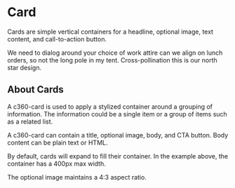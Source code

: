 # Card

<p class="docs__summary">
  Cards are simple vertical containers for a headline, optional image, text content, and call-to-action button.
</p>

<div style={{maxWidth: '400px', margin: '0 auto'}}> <c360-card title="Card Title" img="https://www.placecage.com/399/300" alt="Alternate text" cta="Click me" > We need to dialog around your choice of work attire can we align on lunch orders, so not the long pole in my tent. Cross-pollination this is our north star design. </c360-card> </div>


## About Cards

A c360-card is used to apply a stylized container around a grouping of information. The information could be a single item or a group of items such as a related list.

A c360-card can contain a title, optional image, body, and CTA button. Body content can be plain text or HTML.

By default, cards will expand to fill their container. In the example above, the container has a 400px max width.

The optional image maintains a 4:3 aspect ratio.
